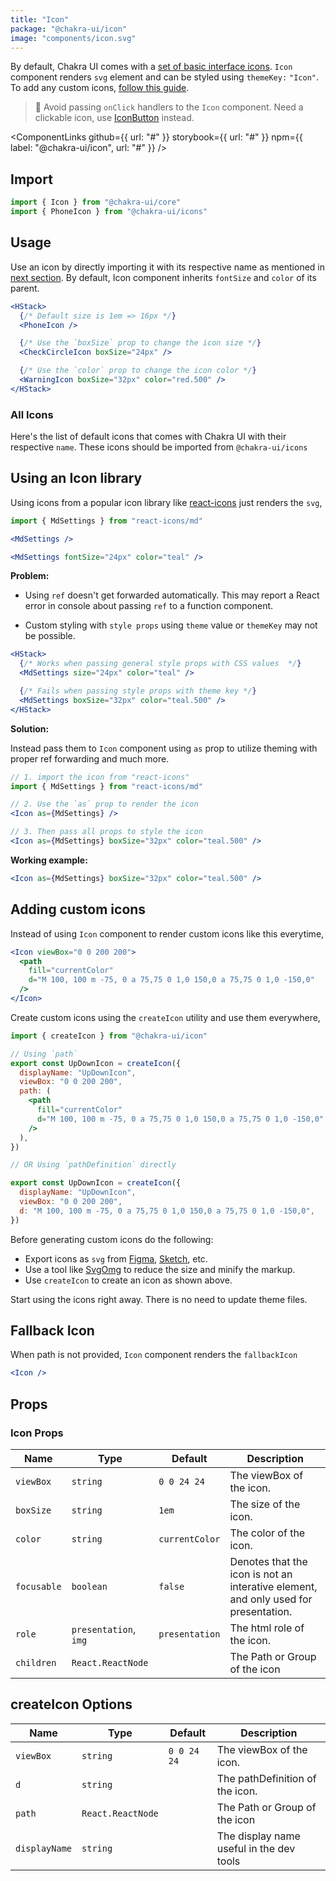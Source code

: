 ```yaml
---
title: "Icon"
package: "@chakra-ui/icon"
image: "components/icon.svg"
---
```



By default, Chakra UI comes with a [set of basic interface icons](#all-icons).
`Icon` component renders `svg` element and can be styled using `themeKey:`
`"Icon"`. To add any custom icons, [follow this guide](#adding-custom-icons).

> 🚨 Avoid passing `onClick` handlers to the `Icon` component. Need a clickable
> icon, use [IconButton](/components/icon-button) instead.

<ComponentLinks
  github={{ url: "#" }}
  storybook={{ url: "#" }}
  npm={{ label: "@chakra-ui/icon", url: "#" }}
/>

<carbon-ad></carbon-ad>

## Import

```js
import { Icon } from "@chakra-ui/core"
import { PhoneIcon } from "@chakra-ui/icons"
```

## Usage

Use an icon by directly importing it with its respective name as mentioned in
[next section](#all-icons). By default, Icon component inherits `fontSize` and
`color` of its parent.

```jsx
<HStack>
  {/* Default size is 1em => 16px */}
  <PhoneIcon />

  {/* Use the `boxSize` prop to change the icon size */}
  <CheckCircleIcon boxSize="24px" />

  {/* Use the `color` prop to change the icon color */}
  <WarningIcon boxSize="32px" color="red.500" />
</HStack>
```

### All Icons

Here's the list of default icons that comes with Chakra UI with their respective
`name`. These icons should be imported from `@chakra-ui/icons`

<IconsList />

## Using an Icon library

Using icons from a popular icon library like
[react-icons](https://react-icons.github.io/react-icons/) just renders the
`svg`,

```jsx live=false
import { MdSettings } from "react-icons/md"

<MdSettings />

<MdSettings fontSize="24px" color="teal" />
```

**Problem:**

- Using `ref` doesn't get forwarded automatically. This may report a React error
  in console about passing `ref` to a function component.

- Custom styling with `style props` using `theme` value or `themeKey` may not be
  possible.

```jsx
<HStack>
  {/* Works when passing general style props with CSS values  */}
  <MdSettings size="24px" color="teal" />

  {/* Fails when passing style props with theme key */}
  <MdSettings boxSize="32px" color="teal.500" />
</HStack>
```

**Solution:**

Instead pass them to `Icon` component using `as` prop to utilize theming with
proper ref forwarding and much more.

```jsx live=false
// 1. import the icon from "react-icons"
import { MdSettings } from "react-icons/md"

// 2. Use the `as` prop to render the icon
<Icon as={MdSettings} />

// 3. Then pass all props to style the icon
<Icon as={MdSettings} boxSize="32px" color="teal.500" />
```

**Working example:**

```jsx
<Icon as={MdSettings} boxSize="32px" color="teal.500" />
```

## Adding custom icons

Instead of using `Icon` component to render custom icons like this everytime,

```jsx
<Icon viewBox="0 0 200 200">
  <path
    fill="currentColor"
    d="M 100, 100 m -75, 0 a 75,75 0 1,0 150,0 a 75,75 0 1,0 -150,0"
  />
</Icon>
```

Create custom icons using the `createIcon` utility and use them everywhere,

```jsx live=false
import { createIcon } from "@chakra-ui/icon"

// Using `path`
export const UpDownIcon = createIcon({
  displayName: "UpDownIcon",
  viewBox: "0 0 200 200",
  path: (
    <path
      fill="currentColor"
      d="M 100, 100 m -75, 0 a 75,75 0 1,0 150,0 a 75,75 0 1,0 -150,0"
    />
  ),
})

// OR Using `pathDefinition` directly

export const UpDownIcon = createIcon({
  displayName: "UpDownIcon",
  viewBox: "0 0 200 200",
  d: "M 100, 100 m -75, 0 a 75,75 0 1,0 150,0 a 75,75 0 1,0 -150,0",
})
```

Before generating custom icons do the following:

- Export icons as `svg` from [Figma](https://www.figma.com/),
  [Sketch](https://www.sketch.com/), etc.
- Use a tool like [SvgOmg](https://jakearchibald.github.io/svgomg/) to reduce
  the size and minify the markup.
- Use `createIcon` to create an icon as shown above.

Start using the icons right away. There is no need to update theme files.

## Fallback Icon

When path is not provided, `Icon` component renders the `fallbackIcon`

```jsx
<Icon />
```

## Props

### Icon Props

| Name        | Type                  | Default        | Description                                                                         |
| ----------- | --------------------- | -------------- | ----------------------------------------------------------------------------------- |
| `viewBox`   | `string`              | `0 0 24 24`    | The viewBox of the icon.                                                            |
| `boxSize`   | `string`              | `1em`          | The size of the icon.                                                               |
| `color`     | `string`              | `currentColor` | The color of the icon.                                                              |
| `focusable` | `boolean`             | `false`        | Denotes that the icon is not an interative element, and only used for presentation. |
| `role`      | `presentation`, `img` | `presentation` | The html role of the icon.                                                          |
| `children`  | `React.ReactNode`     |                | The Path or Group of the icon                                                       |

## createIcon Options

| Name          | Type              | Default     | Description                              |
| ------------- | ----------------- | ----------- | ---------------------------------------- |
| `viewBox`     | `string`          | `0 0 24 24` | The viewBox of the icon.                 |
| `d`           | `string`          |             | The pathDefinition of the icon.          |
| `path`        | `React.ReactNode` |             | The Path or Group of the icon            |
| `displayName` | `string`          |             | The display name useful in the dev tools |
